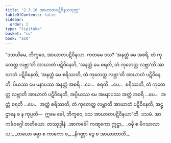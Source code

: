 ```yaml
---
title: "2.3.10 အာဃာတပဋိဝိနယသုတ္တ"
tableOfContents: false
sidebar:
  order: 2
type: "tipitaka"
basket: "su"
book: "a10"
---
```



<DynamicBreadcrumb />

<Division number="80" book="a10">

<Paragraph number="605" book="a10">
“ဒသယိမေ, ဘိက္ခဝေ, အာဃာတပဋိဝိနယာ. ကတမေ ဒသ? ‘အနတ္ထံ မေ အစရိ, တံ ကုတေတ္ထ လဗ္ဘာ’တိ အာဃာတံ ပဋိဝိနေတိ, ‘အနတ္ထံ မေ စရတိ, တံ ကုတေတ္ထ လဗ္ဘာ’တိ အာဃာတံ ပဋိဝိနေတိ, ‘အနတ္ထံ မေ စရိဿတိ, တံ ကုတေတ္ထ လဗ္ဘာ’တိ အာဃာတံ ပဋိဝိနေတိ, ပိယဿ မေ မနာပဿ အနတ္ထံ အစရိ …ပေ…  စရတိ …ပေ…  စရိဿတိ, တံ ကုတေတ္ထ လဗ္ဘာတိ အာဃာတံ ပဋိဝိနေတိ, အပ္ပိယဿ မေ အမနာပဿ အတ္ထံ အစရိ …ပေ…  အတ္ထံ စရတိ …ပေ…  အတ္ထံ စရိဿတိ, တံ ကုတေတ္ထ လဗ္ဘာတိ အာဃာတံ ပဋိဝိနေတိ, အဋ္ဌာနေ စ န ကုပ္ပတိ—  ဣမေ ခေါ, ဘိက္ခဝေ, ဒသ အာဃာတပဋိဝိနယာ”တိ.

</Paragraph>
</Division>

<Paragraph number="606" type="center" book="a10">
ဒသမံ.



</Paragraph>

<Paragraph number="607" type="center" book="a10">
အာကင်္ခဝဂ္ဂေါ တတိယော.



</Paragraph>

<Paragraph number="608" type="center" book="a10">
တဿုဒ္ဒါနံ


</Paragraph>

<Paragraph number="609" type="verses" book="a10">
_အာကင်္ခေါ ကဏ္ဋကော ဣဋ္ဌာ,_  
_ဝဍ္ဎိ စ မိဂသာလာယ;_  
_တယော ဓမ္မာ စ ကာကော စ,_  
_နိဂဏ္ဌာ ဒွေ စ အာဃာတာတိ._
</Paragraph>